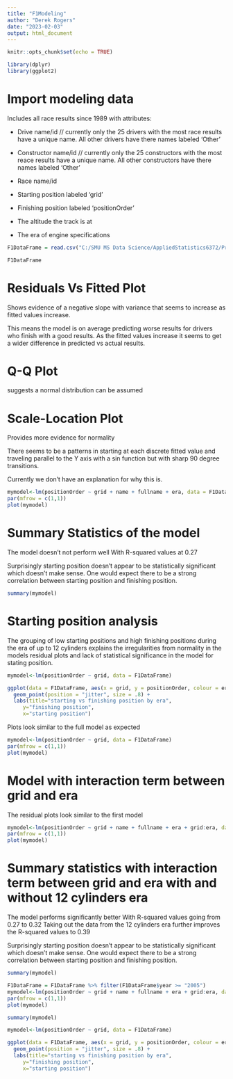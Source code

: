 ```yaml
---
title: "F1Modeling"
author: "Derek Rogers"
date: "2023-02-03"
output: html_document
---
```


```r
knitr::opts_chunk$set(echo = TRUE)
```

```r
library(dplyr)
library(ggplot2)
```

# Import modeling data

Includes all race results since 1989 with attributes:

  - Drive name/id   // currently only the 25 drivers with the most race results have a unique name. All other drivers have there names labeled 'Other'
  
  - Constructor name/id   // currently only the 25 constructors with the most reace results have a unique name. All other constructors have there names labeled 'Other' 
  
  - Race name/id
  
  - Starting position labeled 'grid'
  
  - Finishing position labeled 'positionOrder'
  
  - The altitude the track is at
  
  - The era of engine specifications

```r
F1DataFrame = read.csv("C:/SMU MS Data Science/AppliedStatistics6372/Project1/F1ParametricModeling/ModelingData/F1ModelingCustomCategoricalVariables.csv")

F1DataFrame
```

# Residuals Vs Fitted Plot 

Shows evidence of a negative slope with variance that seems to increase as fitted values increase. 

This means the model is on average predicting worse results for drivers who finish with a good results. As the fitted values increase it seems to get a wider difference in predicted vs actual results.

# Q-Q Plot

 suggests a normal distribution can be assumed
 
# Scale-Location Plot

 Provides more evidence for normality
 
 There seems to be a patterns in starting at each discrete fitted value and traveling parallel to the Y axis with a sin function but with sharp 90 degree transitions.
 
 Currently we don't have an explanation for why this is.

```r
mymodel<-lm(positionOrder ~ grid + name + fullname + era, data = F1DataFrame)
par(mfrow = c(1,1))
plot(mymodel)
```

# Summary Statistics of the model

The model doesn't not perform well With R-squared values at 0.27

Surprisingly starting position doesn't appear to be statistically significant which doesn't make sense. One would expect there to be a strong correlation between starting position and finishing position.

```r
summary(mymodel)
```

# Starting position analysis

The grouping of low starting positions and high finishing positions during the era of up to 12 cylinders explains the irregularities from normality in the models residual plots and lack of statistical significance in the model for stating position.

```r
mymodel<-lm(positionOrder ~ grid, data = F1DataFrame)

ggplot(data = F1DataFrame, aes(x = grid, y = positionOrder, colour = era)) + 
  geom_point(position = "jitter", size = .8) +
  labs(title="starting vs finishing position by era", 
     y="finishing position", 
     x="starting position")
```

Plots look similar to the full model as expected

```r
mymodel<-lm(positionOrder ~ grid, data = F1DataFrame)
par(mfrow = c(1,1))
plot(mymodel)
```

# Model with interaction term between grid and era

The residual plots look similar to the first model

```r
mymodel<-lm(positionOrder ~ grid + name + fullname + era + grid:era, data = F1DataFrame)
par(mfrow = c(1,1))
plot(mymodel)
```

# Summary statistics with interaction term between grid and era with and without 12 cylinders era

The model performs significantly better With R-squared values going from 0.27 to 0.32
Taking out the data from the 12 cylinders era further improves the R-squared values to 0.39

Surprisingly starting position doesn't appear to be statistically significant which doesn't make sense. One would expect there to be a strong correlation between starting position and finishing position.

```r
summary(mymodel)
```

```r
F1DataFrame = F1DataFrame %>% filter(F1DataFrame$year >= "2005")
mymodel<-lm(positionOrder ~ grid + name + fullname + era + grid:era, data = F1DataFrame)
par(mfrow = c(1,1))
plot(mymodel)
```

```r
summary(mymodel)
```

```r
mymodel<-lm(positionOrder ~ grid, data = F1DataFrame)

ggplot(data = F1DataFrame, aes(x = grid, y = positionOrder, colour = era)) + 
  geom_point(position = "jitter", size = .8) +
  labs(title="starting vs finishing position by era", 
     y="finishing position", 
     x="starting position")
```